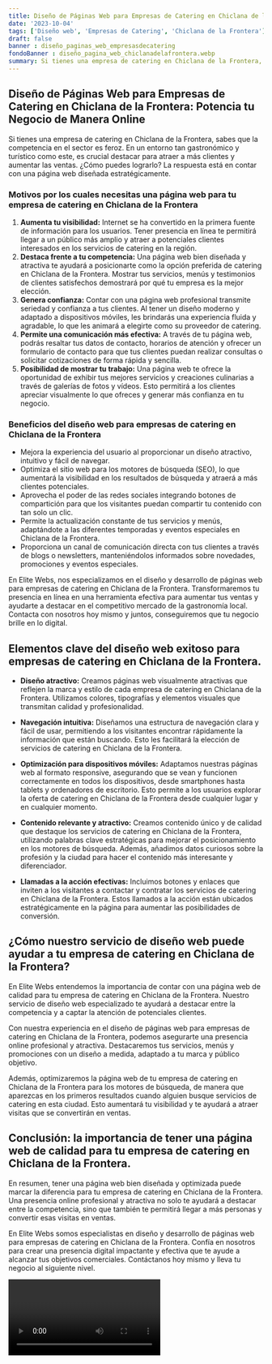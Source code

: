 ```yaml
---
title: Diseño de Páginas Web para Empresas de Catering en Chiclana de la Frontera
date: '2023-10-04'
tags: ['Diseño web', 'Empresas de Catering', 'Chiclana de la Frontera']
draft: false
banner : diseño_paginas_web_empresasdecatering
fondoBanner : diseño_pagina_web_chiclanadelafrontera.webp
summary: Si tienes una empresa de catering en Chiclana de la Frontera, sabes que la competencia en el sector es feroz. En un entorno tan gastronómico y turístico como este, es crucial destacar para atraer a más clientes y aumentar las ventas. ¿Cómo puedes lograrlo? La respuesta está en contar con una página web diseñada estratégicamente. 
---
```


## Diseño de Páginas Web para Empresas de Catering en Chiclana de la Frontera: Potencia tu Negocio de Manera Online

Si tienes una empresa de catering en Chiclana de la Frontera, sabes que la competencia en el sector es feroz. En un entorno tan gastronómico y turístico como este, es crucial destacar para atraer a más clientes y aumentar las ventas. ¿Cómo puedes lograrlo? La respuesta está en contar con una página web diseñada estratégicamente. 

### Motivos por los cuales necesitas una página web para tu empresa de catering en Chiclana de la Frontera

1. **Aumenta tu visibilidad:** Internet se ha convertido en la primera fuente de información para los usuarios. Tener presencia en línea te permitirá llegar a un público más amplio y atraer a potenciales clientes interesados en los servicios de catering en la región.
2. **Destaca frente a tu competencia:** Una página web bien diseñada y atractiva te ayudará a posicionarte como la opción preferida de catering en Chiclana de la Frontera. Mostrar tus servicios, menús y testimonios de clientes satisfechos demostrará por qué tu empresa es la mejor elección.
3. **Genera confianza:** Contar con una página web profesional transmite seriedad y confianza a tus clientes. Al tener un diseño moderno y adaptado a dispositivos móviles, les brindarás una experiencia fluida y agradable, lo que les animará a elegirte como su proveedor de catering.
4. **Permite una comunicación más efectiva:** A través de tu página web, podrás resaltar tus datos de contacto, horarios de atención y ofrecer un formulario de contacto para que tus clientes puedan realizar consultas o solicitar cotizaciones de forma rápida y sencilla.
5. **Posibilidad de mostrar tu trabajo:** Una página web te ofrece la oportunidad de exhibir tus mejores servicios y creaciones culinarias a través de galerías de fotos y vídeos. Esto permitirá a los clientes apreciar visualmente lo que ofreces y generar más confianza en tu negocio.

### Beneficios del diseño web para empresas de catering en Chiclana de la Frontera

- Mejora la experiencia del usuario al proporcionar un diseño atractivo, intuitivo y fácil de navegar.
- Optimiza el sitio web para los motores de búsqueda (SEO), lo que aumentará la visibilidad en los resultados de búsqueda y atraerá a más clientes potenciales.
- Aprovecha el poder de las redes sociales integrando botones de compartición para que los visitantes puedan compartir tu contenido con tan solo un clic.
- Permite la actualización constante de tus servicios y menús, adaptándote a las diferentes temporadas y eventos especiales en Chiclana de la Frontera.
- Proporciona un canal de comunicación directa con tus clientes a través de blogs o newsletters, manteniéndolos informados sobre novedades, promociones y eventos especiales.

En Elite Webs, nos especializamos en el diseño y desarrollo de páginas web para empresas de catering en Chiclana de la Frontera. Transformaremos tu presencia en línea en una herramienta efectiva para aumentar tus ventas y ayudarte a destacar en el competitivo mercado de la gastronomía local. Contacta con nosotros hoy mismo y juntos, conseguiremos que tu negocio brille en lo digital.

<GifSeo />

<Cta />

## Elementos clave del diseño web exitoso para empresas de catering en Chiclana de la Frontera.

- **Diseño atractivo:** Creamos páginas web visualmente atractivas que reflejen la marca y estilo de cada empresa de catering en Chiclana de la Frontera. Utilizamos colores, tipografías y elementos visuales que transmitan calidad y profesionalidad.

- **Navegación intuitiva:** Diseñamos una estructura de navegación clara y fácil de usar, permitiendo a los visitantes encontrar rápidamente la información que están buscando. Esto les facilitará la elección de servicios de catering en Chiclana de la Frontera.

- **Optimización para dispositivos móviles:** Adaptamos nuestras páginas web al formato responsive, asegurando que se vean y funcionen correctamente en todos los dispositivos, desde smartphones hasta tablets y ordenadores de escritorio. Esto permite a los usuarios explorar la oferta de catering en Chiclana de la Frontera desde cualquier lugar y en cualquier momento.

- **Contenido relevante y atractivo:** Creamos contenido único y de calidad que destaque los servicios de catering en Chiclana de la Frontera, utilizando palabras clave estratégicas para mejorar el posicionamiento en los motores de búsqueda. Además, añadimos datos curiosos sobre la profesión y la ciudad para hacer el contenido más interesante y diferenciador.

- **Llamadas a la acción efectivas:** Incluimos botones y enlaces que inviten a los visitantes a contactar y contratar los servicios de catering en Chiclana de la Frontera. Estos llamados a la acción están ubicados estratégicamente en la página para aumentar las posibilidades de conversión.

## ¿Cómo nuestro servicio de diseño web puede ayudar a tu empresa de catering en Chiclana de la Frontera?

En Elite Webs entendemos la importancia de contar con una página web de calidad para tu empresa de catering en Chiclana de la Frontera. Nuestro servicio de diseño web especializado te ayudará a destacar entre la competencia y a captar la atención de potenciales clientes.

Con nuestra experiencia en el diseño de páginas web para empresas de catering en Chiclana de la Frontera, podemos asegurarte una presencia online profesional y atractiva. Destacaremos tus servicios, menús y promociones con un diseño a medida, adaptado a tu marca y público objetivo.

Además, optimizaremos la página web de tu empresa de catering en Chiclana de la Frontera para los motores de búsqueda, de manera que aparezcas en los primeros resultados cuando alguien busque servicios de catering en esta ciudad. Esto aumentará tu visibilidad y te ayudará a atraer visitas que se convertirán en ventas.

## Conclusión: la importancia de tener una página web de calidad para tu empresa de catering en Chiclana de la Frontera.

En resumen, tener una página web bien diseñada y optimizada puede marcar la diferencia para tu empresa de catering en Chiclana de la Frontera. Una presencia online profesional y atractiva no solo te ayudará a destacar entre la competencia, sino que también te permitirá llegar a más personas y convertir esas visitas en ventas.

En Elite Webs somos especialistas en diseño y desarrollo de páginas web para empresas de catering en Chiclana de la Frontera. Confía en nosotros para crear una presencia digital impactante y efectiva que te ayude a alcanzar tus objetivos comerciales. Contáctanos hoy mismo y lleva tu negocio al siguiente nivel.

<Video />

<CtaBot job='Empresas de Catering' city='Chiclana de la Frontera'/>

<Gmaps query='Chiclana de la Frontera+españa+maps' />